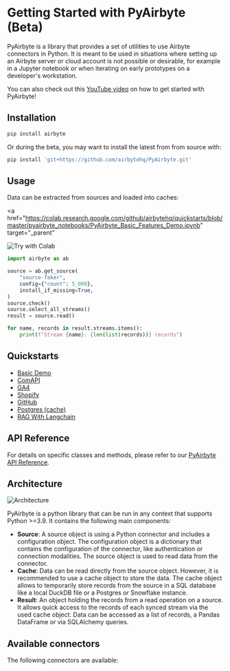 
# Getting Started with PyAirbyte (Beta)

PyAirbyte is a library that provides a set of utilities to use Airbyte connectors in Python. It is meant to be used in situations where setting up an Airbyte server or cloud account is not possible or desirable, for example in a Jupyter notebook or when iterating on early prototypes on a developer's workstation.

You can also check out this [YouTube video](https://youtu.be/tUTE-csnwCI) on how to get started with PyAirbyte!

## Installation

```bash
pip install airbyte
```

Or during the beta, you may want to install the latest from from source with:

```bash
pip install 'git+https://github.com/airbytehq/PyAirbyte.git'
```

## Usage

Data can be extracted from sources and loaded into caches:

<a
  href="https://colab.research.google.com/github/airbytehq/quickstarts/blob/master/pyairbyte_notebooks/PyAirbyte_Basic_Features_Demo.ipynb"
  target="_parent"
>
  <img
    src="https://img.shields.io/badge/-Try%20with%20Colab-grey?logo=googlecolab"
    alt="Try with Colab"
  />
</a>

```python
import airbyte as ab

source = ab.get_source(
    "source-faker",
    config={"count": 5_000},
    install_if_missing=True,
)
source.check()
source.select_all_streams()
result = source.read()

for name, records in result.streams.items():
    print(f"Stream {name}: {len(list(records))} records")
```

## Quickstarts

- [Basic Demo](https://github.com/airbytehq/quickstarts/blob/main/pyairbyte_notebooks/PyAirbyte_Basic_Features_Demo.ipynb)
- [CoinAPI](https://github.com/airbytehq/quickstarts/blob/main/pyairbyte_notebooks/PyAirbyte_CoinAPI_Demo.ipynb)
- [GA4](https://github.com/airbytehq/quickstarts/blob/main/pyairbyte_notebooks/PyAirbyte_GA4_Demo.ipynb)
- [Shopify](https://github.com/airbytehq/quickstarts/blob/main/pyairbyte_notebooks/PyAirbyte_Shopify_Demo.ipynb)
- [GitHub](https://github.com/airbytehq/quickstarts/blob/main/pyairbyte_notebooks/PyAirbyte_Github_Incremental_Demo.ipynb)
- [Postgres (cache)](https://github.com/airbytehq/quickstarts/blob/main/pyairbyte_notebooks/PyAirbyte_Postgres_Custom_Cache_Demo.ipynb)
- [RAG With Langchain](https://github.com/airbytehq/quickstarts/blob/main/pyairbyte_notebooks/PyAirbyte_Document_Creation_RAG_with_Langchain_Demo.ipynb)

## API Reference

For details on specific classes and methods, please refer to our [PyAirbyte API Reference](https://airbytehq.github.io/PyAirbyte/index.html).

## Architecture

[comment]: <> (Edit under https://docs.google.com/drawings/d/1M7ti2D4ha6cEtPnk04RLp1SSh3au4dRJsLupnGPigHQ/edit?usp=sharing)

![Architecture](../../assets/docs/pyairbyte-high-level-architecture.svg)

PyAirbyte is a python library that can be run in any context that supports Python >=3.9. It contains the following main components:

- **Source**: A source object is using a Python connector and includes a configuration object. The configuration object is a dictionary that contains the configuration of the connector, like authentication or connection modalities. The source object is used to read data from the connector.
- **Cache**: Data can be read directly from the source object. However, it is recommended to use a cache object to store the data. The cache object allows to temporarily store records from the source in a SQL database like a local DuckDB file or a Postgres or Snowflake instance.
- **Result**: An object holding the records from a read operation on a source. It allows quick access to the records of each synced stream via the used cache object. Data can be accessed as a list of records, a Pandas DataFrame or via SQLAlchemy queries.

## Available connectors

The following connectors are available:

<PyAirbyteConnectors />
